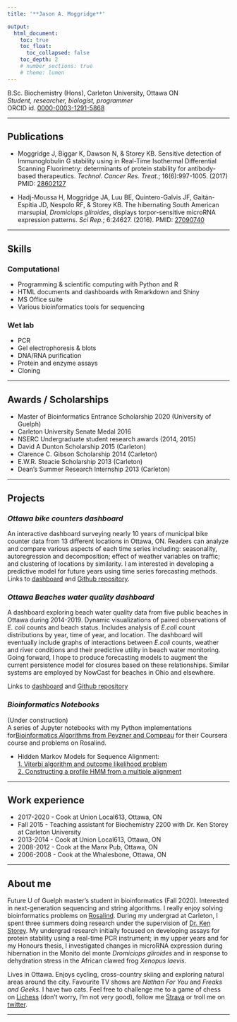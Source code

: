 ```yaml
---
title: '**Jason A. Moggridge**'

output: 
  html_document:
    toc: true
    toc_float:
      toc_collapsed: false
    toc_depth: 2
    # number_sections: true
    # theme: lumen
---   
```



  B.Sc. Biochemistry (Hons),  Carleton University, Ottawa ON  
  *Student, researcher, biologist, programmer*    
  ORCID id. [0000-0003-1291-5868](https://orcid.org/0000-0003-1291-5868)  
      
---

## Publications 

- Moggridge J, Biggar K, Dawson N, &  Storey KB. Sensitive detection of Immunoglobulin G stability using in Real-Time Isothermal Differential Scanning Fluorimetry: determinants of protein stability for antibody-based therapeutics. *Technol. Cancer Res. Treat.*; 16(6):997-1005. (2017) PMID: [28602127](https://pubmed.ncbi.nlm.nih.gov/28602127/)

- Hadj-Moussa H, Moggridge JA, Luu BE, Quintero-Galvis JF, Gaitán-Espitia JD, Nespolo RF, & Storey KB. The hibernating South American marsupial, *Dromiciops gliroides*, displays torpor-sensitive microRNA expression patterns. *Sci Rep.*; 6:24627. (2016). PMID: [27090740](https://pubmed.ncbi.nlm.nih.gov/27090740/)

 
----

## Skills

### Computational

  - Programming & scientific computing with Python and R
  - HTML documents and dashboards with Rmarkdown and Shiny
  - MS Office suite
  - Various bioinformatics tools for sequencing
  
### Wet lab

  - PCR
  - Gel electrophoresis & blots
  - DNA/RNA purification
  - Protein and enzyme assays
  - Cloning 
  
  
---  
  
  
## Awards / Scholarships  

- Master of Bioinformatics Entrance Scholarship 2020 (University of Guelph)
- Carleton University Senate Medal 2016
- NSERC Undergraduate student research awards (2014, 2015)
-	David A Dunton Scholarship 2015 (Carleton)  
- Clarence C. Gibson Scholarship 2014 (Carleton)  
- E.W.R. Steacie Scholarship 2013 (Carleton)  
- Dean’s Summer Research Internship 2013 (Carleton)  
	

----
  
## Projects  
  
   
### *Ottawa bike counters dashboard*
  
   An interactive dashboard surveying nearly 10 years of municipal bike counter data from 13 different locations in Ottawa, ON. 
   Readers can analyze and compare various aspects of each time series including: seasonality, autoregression and decomposition; effect of weather variables on traffic; and clustering of locations by similarity. I am interested in developing a predictive model for future years using time series forecasting methods.     
  Links to [dashboard](https://jmoggridge.shinyapps.io/OttBikeCounters/) and [Github repository](https://github.com/jmoggridge/ottbike_counters).
       
      
### *Ottawa Beaches water quality dashboard*
    
   A dashboard exploring beach water quality data from five public beaches in Ottawa during 2014-2019. Dynamic visualizations of paired observations of *E. coli* counts and beach status. Includes analysis of *E.coli* count distributions by year, time of year, and location. The dashboard will eventually include graphs of interactions between *E.coli* counts, weather and river conditions and their predictive utility in beach water monitoring. Going forward, I hope to produce forecasting models to augment the current persistence model for closures based on these relationships. Similar systems are employed by NowCast for beaches in Ohio and elsewhere.  
   
Links to [dashboard](https://jmoggridge.shinyapps.io/OttawaBeaches/) and [Github repository](https://github.com/jmoggridge/ottawabeaches)
    
  <!-- **Notebooks** with details on data handling (R markdown with code):   -->

  <!-- 1. [Finding & downloading data](beaches_pages/1-Download.nb.html)   -->
  <!-- 2. [Tidying](beaches_pages/2-Tidying.nb.html)    -->

  <!-- 3. [Exploratory analysis]   -->
  <!-- 4. [Modeling] -->
  <!-- 5. [Presentation & proposal slides] -->
  <!--   - [**Random forests on Ottawa beaches**: a predictive water safety advisory tool for five City of Ottawa beaches] -->
     
    
### *Bioinformatics Notebooks*
   
(Under construction)  
  A series of Jupyter notebooks with my Python implementations for[Bioinformatics Algorithms from Pevzner and Compeau](http://bioinformaticsalgorithms.com/) for their Coursera course and problems on Rosalind.  

  - Hidden Markov Models for Sequence Alignment:  
     [1. Viterbi algorithm and outcome likelihood problem](bioinfo_algos_notebooks/HMMs for sequences.html)     
     [2. Constructing a profile HMM from a multiple alignment](bioinfo_algos_notebooks/HMMs.notebook2.html)
       
       
<!-- #### **Other notebooks/tutorials/modules**   -->

<!--  - Create a github website: A short how-to create a website similar to this on in Markdown with Rstudio & knitr, and host it on GitHub for free.     -->
<!--    [tutorial notebook](webpage.creating.html) &  [github repository](https://github.com/jmoggridge/jmoggridge.github.io)      -->

  

<!-- ### Bioinformatics Notebooks  -->

<!-- (coming soon) -->

<!--   1. Burrows-Wheeler transform and Manber Myers suffix array construction algorithm -->
<!--   2. Tree building: Neighbour-Joining, UPGMA -->
<!--   3. Clustering: Lloyd algorithm, k-means, hierarchical clustering -->
<!--   4. Sequence analysis -->
<!--     - Alignments: Smith-Waterman, Needleman-Wunsch -->
<!--     - De Bruijn graphs & assemble -->
<!--   5. Hidden Markov Models: -->
<!--     - Viterbi algorithm, maximum likelihood  -->
<!--     - Forward/backward algorithm, Viterbi learning, Baum-Welch learning -->

 
---

## Work experience
 
 - 2017-2020  - Cook at Union Local613, Ottawa, ON
 - Fall 2015	- Teaching assistant for Biochemistry 2200 with Dr. Ken Storey at Carleton University
 - 2013-2014  - Cook at Union Local613, Ottawa, ON
 - 2008-2012  - Cook at the Manx Pub, Ottawa, ON
 - 2006-2008  - Cook at the Whalesbone, Ottawa, ON
  
--- 


## About me
  
       
  Future U of Guelph master's student in bioinformatics (Fall 2020). Interested in next-generation sequencing and string algorithms. I really enjoy solving bioinformatics problems on [Rosalind](http://rosalind.info/users/jasonmoggridge/).
  During my undergrad at Carleton, I spent three summers doing research under the supervision of [Dr. Ken Storey](http://www.kenstoreylab.com/ken-storey/). My undergrad research initially focused on developing assays for protein stability using a real-time PCR instrument; in my upper years and for my Honours thesis, I investigated changes in microRNA expression during hibernation  in the Monito del monte *Dromiciops gliroides* and in response to dehydration stress in the African clawed frog *Xenopus laevis*.
  
  Lives in Ottawa. Enjoys cycling, cross-country skiing and exploring natural areas around the city. Favourite TV shows are *Nathan For You* and *Freaks and Geeks*. I have two cats. Feel free to challenge me to a game of chess on [Lichess](https://lichess.org/@/JasonMoggridge) (don't worry, I'm not very good), follow me [Strava](https://www.strava.com/athletes/17492854) or troll me on [twitter](https://twitter.com/quaxlikeaduck).  
  
---

